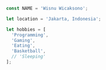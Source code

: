 ```ts
const NAME = 'Wisnu Wicaksono';

let location = 'Jakarta, Indonesia';

let hobbies = [
  'Programming',
  'Gaming',
  'Eating',
  'Basketball',
  // 'Sleeping'
];
```


